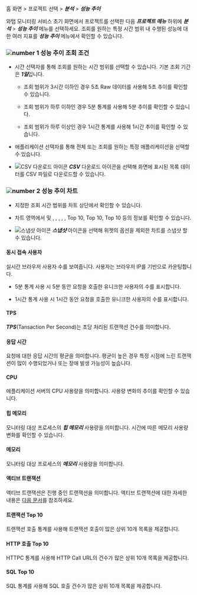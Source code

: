홈 화면 > 프로젝트 선택 > ***분석*** > ***성능 추이***

와탭 모니터링 서비스 초기 화면에서 프로젝트를 선택한 다음 ***프로젝트 메뉴*** 하위에 ***분석*** > ***성능 추이*** 메뉴를 선택하세요. 조회를 원하는 특정 시간 범위 내 수행된 성능에 대한 여러 지표를 ***성능 추이*** 메뉴에서 확인할 수 있습니다. 


<ImgLang img='performance-trend.png' desc='성능 추이' />

### ![number 1](/img/number-01.png) 성능 추이 조회 조건

* 시간 선택자를 통해 조회를 원하는 시간 범위를 선택할 수 있습니다. 기본 조회 기간은 ***1일***입니다.

  * 조회 범위가 3시간 이하인 경우 5초 Raw 데이터를 사용해 5초 추이를 확인할 수 있습니다.

  * 조회 범위가 하루 이하인 경우 5분 통계를 사용해 5분 추이를 확인할 수 있습니다.

  * 조회 범위가 하루 이상인 경우 1시간 통계를 사용해 1시간 추이를 확인할 수 있습니다.

* 애플리케이션 선택자를 통해 전체 또는 조회를 원하는 특정 애플리케이션을 선택할 수 있습니다. 

* ![CSV 다운로드 아이콘](/img/ico-csv.svg) ***CSV*** 다운로드 아이콘을 선택해 화면에 표시된 목록 데이터를 CSV 파일로 다운로드할 수 있습니다.

### ![number 2](/img/number-02.png) 성능 추이 차트

* 지정한 조회 시간 범위를 차트 상단에서 확인할 수 있습니다.

* 차트 영역에서 <Cmdname sid="rt_user" className="uitext" /> 및 <Cmdname sid="tps" className="uitext" />, <Cmdname sid="resp_time" className="uitext" />, <Cmdname sid="cpu" className="uitext" />, <Cmdname sid="heap_memory" className="uitext" />, <Cmdname sid="active_transaction" className="uitext" />, <Cmdname sid="transaction" className="uitext" /> <UI>Top 10</UI>, <Cmdname sid="httpc" className="uitext" /> <UI>Top 10</UI>, <Cmdname sid="sql" className="uitext" /> <UI>Top 10</UI> 등의 정보를 확인할 수 있습니다.

* ![스냅샷 아이콘](/img/ic-camera.svg) ***스냅샷*** 아이콘을 선택해 위젯의 옵션을 제외한 차트를 스냅샷 할 수 있습니다.


#### 동시 접속 사용자

실시간 브라우저 사용자 수를 보여줍니다. 사용자는 브라우저 IP를 기반으로 카운팅합니다. 

* 5분 통계 사용 시 5분 동안 요청을 호출한 유니크한 사용자의 수를 표시합니다.

* 1시간 통계 사용 시 1시간 동안 요청을 호출한 유니크한 사용자의 수를 표시합니다.

#### TPS 

***TPS***(Tansaction Per Second)는 초당 처리된 트랜잭션 건수를 의미합니다. 

#### 응답 시간

요청에 대한 응답 시간의 평균을 의미합니다. 평균이 높은 경우 특정 시점에 느린 트랜잭션이 많이 수행되었거나 또는 장애 발생 가능성이 높습니다.

#### CPU 

애플리케이션 서버의 CPU 사용량을 의미합니다. 사용량 변화의 추이를 확인할 수 있습니다.

<InDoc product='java,nodejs'>

#### 힙 메모리

모니터링 대상 프로세스의 ***힙 메모리*** 사용량을 의미합니다. 시간에 따른 메모리 사용량 변화를 확인할 수 있습니다.

</InDoc>

<InDoc product='python,dotnet,php,golang'>

#### 메모리

모니터링 대상 프로세스의 ***메모리*** 사용량을 의미합니다.

</InDoc>

#### 액티브 트랜잭션

액티브 트랜잭션은 진행 중인 트랜잭션을 의미합니다. 액티브 트랜잭션에 대한 자세한 내용은 [다음 문서](dashboard#active-trs)를 참조하세요.

#### 트랜잭션 Top 10

트랜잭션 호출 통계를 사용해 트랜잭션 호출이 많은 상위 10개 목록을 제공합니다.

#### HTTP 호출 Top 10

HTTPC 통계를 사용해 HTTP Call URL의 건수가 많은 상위 10개 목록을 제공합니다.

#### SQL Top 10

SQL 통계를 사용해 SQL 호출 건수가 많은 상위 10개 목록을 제공합니다. 
